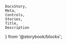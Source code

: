    DocsStory,
    Meta,
    Controls,
    Stories,
    Title,
    Description
} from '@storybook/blocks';

<Meta of={spinnerStories} />

<Title of={spinnerStories} />
<Description of={spinnerStories} />

<DocsStory of={spinnerStories.spinner} />
<Controls of={spinnerStories.spinner} />

# Usage Docs

<br />

## Sizing

The 64px spinner is a less commonly used size reserved for large negative empty space. Only one 64px spinner should be used on a single screen at one time.

The 32px spinner is a more commonly used size for negative empty space. No more than three 32px spinners should be used on a single screen at one time.

The 16px spinner is the most compact option for tight spaces such as grid cells and dense UI interfaces without much negative empty space.

Multiple 16px spinners can be used on a single screen at one time.

## Styling / Theme

Use the `default` appearance Color UI version for backgrounds with color (e.g. purple, blue). Do not use the `accent` appearance on any colored backgrounds, instead use the `default` Color UI version.

See the `size` and `appearance` usage details for information on customizing the spinner size and guidance for which appearance to use.

## Accessibility

A low-motion/low-frame rate version of the spinner is also available. It can be activated by enabling `prefers-reduced-motion`.

When using colored backgrounds, confirm with your designer that a 3:1 contrast ratio is met.
